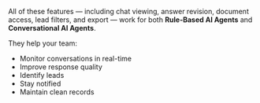 All of these features — including chat viewing, answer revision, document access, lead filters, and export — work for both **Rule-Based AI Agents** and **Conversational AI Agents**.

They help your team:

- Monitor conversations in real-time  
- Improve response quality  
- Identify leads  
- Stay notified  
- Maintain clean records
